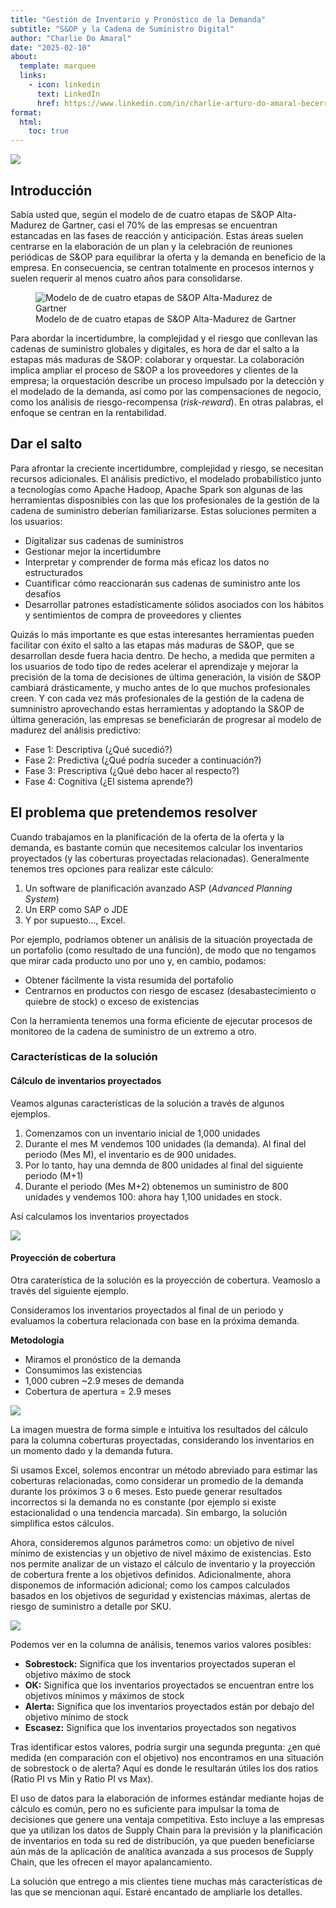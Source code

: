 ```yaml
---
title: "Gestión de Inventario y Pronóstico de la Demanda"
subtitle: "S&OP y la Cadena de Suministro Digital"
author: "Charlie Do Amaral"
date: "2025-02-10"
about: 
  template: marquee
  links: 
    - icon: linkedin
      text: LinkedIn
      href: https://www.linkedin.com/in/charlie-arturo-do-amaral-becerra/
format:
  html:
    toc: true
---
```


![](supply_01.jpg)

## Introducción
Sabía usted que, según el modelo de de cuatro etapas de S&OP Alta-Madurez de Gartner, casi el 70% de las empresas se encuentran estancadas en las fases de reacción y anticipación. Estas áreas suelen centrarse en la elaboración de un plan y la celebración de reuniones periódicas de S&OP para equilibrar la oferta y la demanda en beneficio de la empresa. En consecuencia, se centran totalmente en procesos internos y suelen requerir al menos cuatro años para consolidarse.

![Modelo de de cuatro etapas de S&OP Alta-Madurez de Gartner](supply_02.png)

Para abordar la incertidumbre, la complejidad y el riesgo que conllevan las cadenas de suministro globales y digitales, es hora de dar el salto a la estapas más maduras de S&OP: colaborar y orquestar. La colaboración implica ampliar el proceso de S&OP a los proveedores y clientes de la empresa; la orquestación describe un proceso impulsado por la detección y el modelado de la demanda, así como por las compensaciones de negocio, como los análisis de riesgo-recompensa (_risk-reward_). En otras palabras, el enfoque se centran en la rentabilidad.

## Dar el salto
Para afrontar la creciente incertidumbre, complejidad y riesgo, se necesitan recursos adicionales. El análisis predictivo, el modelado probabilístico junto a tecnologías como Apache Hadoop, Apache Spark son algunas de las herramientas disposnibles con las que los profesionales de la gestión de la cadena de suministro deberían familiarizarse. Estas soluciones permiten a los usuarios:

+ Digitalizar sus cadenas de suministros
+ Gestionar mejor la incertidumbre
+ Interpretar y comprender de forma más eficaz los datos no estructurados
+ Cuantificar cómo reaccionarán sus cadenas de suministro ante los desafíos
+ Desarrollar patrones estadísticamente sólidos asociados con los hábitos y sentimientos de compra de proveedores y clientes

Quizás lo más importante es que estas interesantes herramientas pueden facilitar con éxito el salto a las etapas más maduras de S&OP, que se desarrollan desde fuera hacia dentro. De hecho, a medida que permiten a los usuarios de todo tipo de redes acelerar el aprendizaje y mejorar la precisión de la toma de decisiones de última generación, la visión de S&OP cambiará drásticamente, y mucho antes de lo que muchos profesionales creen. Y con cada vez más profesionales de la gestión de la cadena de sumninistro aprovechando estas herramientas y adoptando la S&OP de última generación, las empresas se beneficiarán de progresar al modelo de madurez del análisis predictivo:

* Fase 1: Descriptiva (¿Qué sucedió?)
* Fase 2: Predictiva (¿Qué podría suceder a continuación?)
* Fase 3: Prescriptiva (¿Qué debo hacer al respecto?)
* Fase 4: Cognitiva (¿El sistema aprende?)

## El problema que pretendemos resolver
Cuando trabajamos en la planificación de la oferta de la oferta y la demanda, es bastante común que necesitemos calcular los inventarios proyectados (y las coberturas proyectadas relacionadas). Generalmente tenemos tres opciones para realizar este cálculo:

1. Un software de planificación avanzado ASP (_Advanced Planning System_)
2. Un ERP como SAP o JDE
3. Y por supuesto..., Excel.

Por ejemplo, podríamos obtener un análisis de la situación proyectada de un portafolio (como resultado de una función), de modo que no tengamos que mirar cada producto uno por uno y, en cambio, podamos:

* Obtener fácilmente la vista resumida del portafolio
* Centrarnos en productos con riesgo de escasez (desabastecimiento o quiebre de stock) o exceso de existencias

Con la herramienta tenemos una forma eficiente de ejecutar procesos de monitoreo de la cadena de suministro de un extremo a otro.

### Características de la solución
#### Cálculo de inventarios proyectados
Veamos algunas características de la solución a través de algunos ejemplos.

1. Comenzamos con un inventario inicial de 1,000 unidades
2. Durante el mes M vendemos 100 unidades (la demanda). Al final del periodo (Mes M), el inventario es de 900 unidades.
3. Por lo tanto, hay una demnda de 800 unidades al final del siguiente periodo (M+1)
4. Durante el periodo (Mes M+2) obtenemos un suministro de 800 unidades y vendemos 100: ahora hay 1,100 unidades en stock.

Así calculamos los inventarios proyectados

![](supply_03.png)

#### Proyección de cobertura
Otra caraterística de la solución es la proyección de cobertura. Veamoslo a través del siguiente ejemplo.

Consideramos los inventarios proyectados al final de un periodo y evaluamos la cobertura relacionada con base en la próxima demanda.

**Metodología**

* Miramos el pronóstico de la demanda
* Consumimos las existencias
* 1,000 cubren ~2.9 meses de demanda
* Cobertura de apertura = 2.9 meses

![](supply_04.png)

La imagen muestra de forma simple e intuitiva los resultados del cálculo para la columna coberturas proyectadas, considerando los inventarios en un momento dado y la demanda futura.

Si usamos Excel, solemos encontrar un método abreviado para estimar las coberturas relacionadas, como considerar un promedio de la demanda durante los próximos 3 o 6 meses. Esto puede generar resultados incorrectos si la demanda no es constante (por ejemplo si existe estacionalidad o una tendencia marcada). Sin embargo, la solución simplifica estos cálculos.

Ahora, consideremos algunos parámetros como: un objetivo de nivel mínimo de existencias y un objetivo de nivel máximo de existencias. Esto nos permite analizar de un vistazo el cálculo de inventario y la proyección de cobertura frente a los objetivos definidos. Adicionalmente, ahora disponemos de información adicional; como los campos calculados basados en los objetivos de seguridad y existencias máximas, alertas de riesgo de suministro a detalle por SKU.

![](supply_05.png)

Podemos ver en la columna de análisis, tenemos varios valores posibles:

* **Sobrestock:** Significa que los inventarios proyectados superan el objetivo máximo de stock
* **OK:** Significa que los inventarios proyectados se encuentran entre los objetivos mínimos y máximos de stock
* **Alerta:** Significa que los inventarios proyectados están por debajo del objetivo mínimo de stock
* **Escasez:** Significa que los inventarios proyectados son negativos

Tras identificar estos valores, podría surgir una segunda pregunta: ¿en qué medida (en comparación con el objetivo) nos encontramos en una situación de sobrestock o de alerta? Aquí es donde le resultarán útiles los dos ratios (Ratio PI vs Min y Ratio PI vs Max).

El uso de datos para la elaboración de informes estándar mediante hojas de cálculo es común, pero no es suficiente para impulsar la toma de decisiones que genere una ventaja competitiva. Esto incluye a las empresas que ya utilizan los datos de Supply Chain para la previsión y la planificación de inventarios en toda su red de distribución, ya que pueden beneficiarse aún más de la aplicación de analítica avanzada a sus procesos de Supply Chain, que les ofrecen el mayor apalancamiento.

La solución que entrego a mis clientes tiene muchas más características de las que se mencionan aquí. Estaré encantado de ampliarle los detalles.

